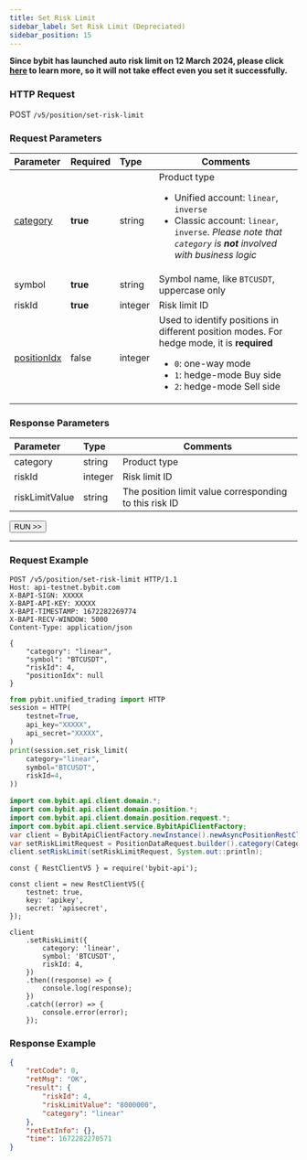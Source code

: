 ---
title: Set Risk Limit
sidebar_label: Set Risk Limit (Depreciated)
sidebar_position: 15
---
**Since bybit has launched auto risk limit on 12 March 2024, please click [here](https://announcements.bybit.com/en/article/risk-limit-update-transitioning-from-manual-to-auto-adjustment-bltf0fa535064561d9d/) to learn more, so it will not take effect even you set it successfully.**

### HTTP Request
POST `/v5/position/set-risk-limit`

### Request Parameters
| Parameter | Required | Type | Comments|
|:----- |:-------|:-----|------ |
|[category](../enum#category) |**true** |string |Product type <ul><li>Unified account: `linear`, `inverse`</li><li>Classic account: `linear`, `inverse`. _Please note that `category` is **not** involved with business logic_</li></ul> |
|symbol |**true** |string |Symbol name, like `BTCUSDT`, uppercase only|
|riskId |**true** |integer |Risk limit ID|
|[positionIdx](../enum#positionidx) |false |integer |Used to identify positions in different position modes. For hedge mode, it is **required**<ul><li>`0`: one-way mode</li><li>`1`: hedge-mode Buy side</li><li>`2`: hedge-mode Sell side</li></ul>|

### Response Parameters
| Parameter | Type | Comments|
|:----- |:-----|----- |
|category |string |Product type |
|riskId |integer |Risk limit ID |
|riskLimitValue |string |The position limit value corresponding to this risk ID |

<a href="/api-explorer/v5/position/set-risk-limit"><Button>RUN >></Button></a>

---

### Request Example

<Tabs groupId="programming-languages">
<TabItem value="http" label="HTTP">

```http
POST /v5/position/set-risk-limit HTTP/1.1
Host: api-testnet.bybit.com
X-BAPI-SIGN: XXXXX
X-BAPI-API-KEY: XXXXX
X-BAPI-TIMESTAMP: 1672282269774
X-BAPI-RECV-WINDOW: 5000
Content-Type: application/json

{
    "category": "linear",
    "symbol": "BTCUSDT",
    "riskId": 4,
    "positionIdx": null
}
```

</TabItem>
<TabItem value="python" label="Python">

```python
from pybit.unified_trading import HTTP
session = HTTP(
    testnet=True,
    api_key="XXXXX",
    api_secret="XXXXX",
)
print(session.set_risk_limit(
    category="linear",
    symbol="BTCUSDT",
    riskId=4,
))
```

</TabItem>
<TabItem value="java" label="Java">

```java
import com.bybit.api.client.domain.*;
import com.bybit.api.client.domain.position.*;
import com.bybit.api.client.domain.position.request.*;
import com.bybit.api.client.service.BybitApiClientFactory;
var client = BybitApiClientFactory.newInstance().newAsyncPositionRestClient();
var setRiskLimitRequest = PositionDataRequest.builder().category(CategoryType.LINEAR).symbol("BTCUSDT").riskId(4).build();
client.setRiskLimit(setRiskLimitRequest, System.out::println);
```

</TabItem>
<TabItem value="Node" label="Node.js">

```n4js
const { RestClientV5 } = require('bybit-api');

const client = new RestClientV5({
    testnet: true,
    key: 'apikey',
    secret: 'apisecret',
});

client
    .setRiskLimit({
        category: 'linear',
        symbol: 'BTCUSDT',
        riskId: 4,
    })
    .then((response) => {
        console.log(response);
    })
    .catch((error) => {
        console.error(error);
    });
```

</TabItem>
</Tabs>

### Response Example

```json
{
    "retCode": 0,
    "retMsg": "OK",
    "result": {
        "riskId": 4,
        "riskLimitValue": "8000000",
        "category": "linear"
    },
    "retExtInfo": {},
    "time": 1672282270571
}
```
